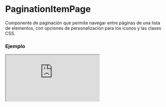 # PaginationItemPage

Componente de paginación que permite navegar entre páginas de una lista de elementos, con opciones de personalización para los iconos y las clases CSS.


### Ejemplo

<Iframe
  minHeightIframe="30dvh"
  src="https://fenextjs-component-storybook.vercel.app/iframe.html?args=&id=pagination-paginationitempage--index&viewMode=story"
/>

### Importación

Para importar el componente PaginationItemPage, se puede hacer desde fenextjs

```tsx copy
import { PaginationItemPage } from "fenextjs";
```

### Parámetros

| Parámetro                                  | Tipo                    | Requerido | Default                                                                                                        | Descripcion                                                                                   |
| ------------------------------------------ | ----------------------- | --------- | -------------------------------------------------------------------------------------------------------------- | --------------------------------------------------------------------------------------------- |
| classNameContent                           | string                  | no        | ''                                                                                                             | Clase CSS para el contenedor principal de la paginación.                                      |
| classNameUp                                | string                  | no        | ''                                                                                                             | Clase CSS para el botón 'Go Up'.                                                              |
| classNamePre                               | string                  | no        | ''                                                                                                             | Clase CSS para el botón de página anterior.                                                   |
| classNameCurrent                           | string                  | no        | ''                                                                                                             | Clase CSS para el número de la página actual.                                                 |
| classNameCurrentItem                       | string                  | no        | ''                                                                                                             | Clase CSS para el elemento de la página actual.                                               |
| classNameNext                              | string                  | no        | ''                                                                                                             | Clase CSS para el botón de la página siguiente.                                               |
| classNameDown                              | string                  | no        | ''                                                                                                             | Clase CSS para el botón 'Go Down'.                                                            |
| icons                                      | object                  | no        | \{ up: \<PaginationUp /\>, pre: \<PaginationPre /\>, next: \<PaginationNext /\>, down: \<PaginationDown /\> \} | Objetos de iconos personalizados para cada botón de la paginación.                            |
| nItems                                     | number                  | sí        |                                                                                                                | Número total de elementos a paginar.                                                          |
| disabled                                   | boolean                 | no        | false                                                                                                          | Deshabilita la navegación del componente si se establece en true.                             |
| paginationName                             | string                  | no        | undefined                                                                                                      | Nombre unico para el uso de usePagination.                                                    |
| hiddenIfNItemsSmallerThanOrEqualNItemsPage | boolean                 | no        | true                                                                                                           | Oculta la paginación si el número de elementos es menor o igual que los elementos por página. |
| onChange                                   | (page: number) =\> void | no        |                                                                                                                | Función de callback que se llama cuando cambia la página.                                     |

### Storybook

Para ver el storybook del componente lo puede hacer con este [link](https://fenextjs-component-storybook.vercel.app/?path=/story/pagination-paginationitempage--index)

### Usos

- Paginación básica con 50 elementos y 10 elementos por página

```tsx copy
<PaginationItemPage nItems={50} />
```

- Paginación con estilos personalizados y deshabilitada

```tsx copy
<PaginationItemPage nItems={50} classNameContent="custom-class" disabled />
```

- Paginación con callback en cambio de página

```tsx copy
<PaginationItemPage
  nItems={50}
  onChange={(page) => console.log("Página actual:", page)}
/>
```
